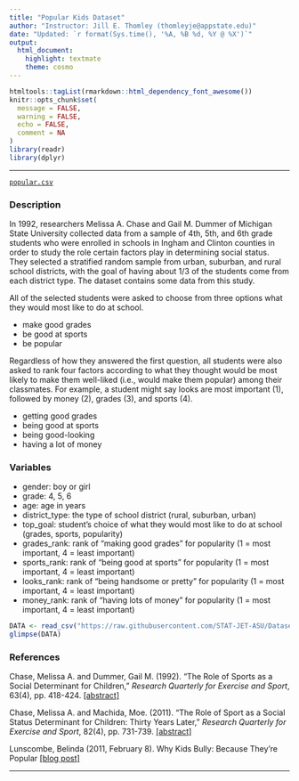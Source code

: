 ```yaml
---
title: "Popular Kids Dataset"
author: "Instructor: Jill E. Thomley (thomleyje@appstate.edu)"
date: "Updated: `r format(Sys.time(), '%A, %B %d, %Y @ %X')`"
output: 
  html_document: 
    highlight: textmate
    theme: cosmo
---
```


```r
htmltools::tagList(rmarkdown::html_dependency_font_awesome())
knitr::opts_chunk$set(
  message = FALSE,
  warning = FALSE,
  echo = FALSE,
  comment = NA
)
library(readr)
library(dplyr)
```
<hr>

<i class="fas fa-database"></i> [`popular.csv`](https://raw.githubusercontent.com/STAT-JET-ASU/Datasets/master/Instructor/popular.csv)

### Description

In 1992, researchers Melissa A. Chase and Gail M. Dummer of Michigan State University collected data from a sample of 4th, 5th, and 6th grade students who were enrolled in schools in Ingham and Clinton counties in order to study the role certain factors play in determining social status. They selected a stratified random sample from urban, suburban, and rural school districts, with the goal of having about 1/3 of the students come from each district type. The dataset contains some data from this study.

All of the selected students were asked to choose from three options what they would most like to do at school.

* make good grades
* be good at sports
* be popular

Regardless of how they answered the first question, all students were also asked to rank four factors according to what they thought would be most likely to make them well-liked (i.e., would make them popular) among their classmates. For example, a student might say looks are most important (1), followed by money (2), grades (3), and sports (4).

* getting good grades
* being good at sports
* being good-looking
* having a lot of money

### Variables

* gender: boy or girl
* grade: 4, 5, 6
* age: age in years
* district_type: the type of school district (rural, suburban, urban)
* top_goal: student's choice of what they would most like to do at school (grades, sports, popularity)
* grades_rank: rank of "making good grades" for popularity (1 = most important, 4 = least important)
* sports_rank: rank of "being good at sports" for popularity (1 = most important, 4 = least important)
* looks_rank: rank of "being handsome or pretty" for popularity (1 = most important, 4 = least important)
* money_rank: rank of "having lots of money" for popularity (1 = most important, 4 = least important)

```r
DATA <- read_csv("https://raw.githubusercontent.com/STAT-JET-ASU/Datasets/master/Instructor/popular.csv")
glimpse(DATA)
```

### References

Chase, Melissa A. and Dummer, Gail M. (1992). "The Role of Sports as a Social Determinant for Children," *Research Quarterly for Exercise and Sport*, 63(4), pp. 418-424. [[abstract]](https://www.ncbi.nlm.nih.gov/pubmed/1439167)

Chase, Melissa A. and Machida, Moe. (2011). "The Role of Sport as a Social Status Determinant for Children: Thirty Years Later," *Research Quarterly for Exercise and Sport*, 82(4), pp. 731-739. [[abstract]](https://www.ncbi.nlm.nih.gov/pubmed/22276415) 

Lunscombe, Belinda (2011, February 8). Why Kids Bully: Because They’re Popular [[blog post]](http://healthland.time.com/2011/02/08/do-popular-kids-bully-more/print/)

<hr>
